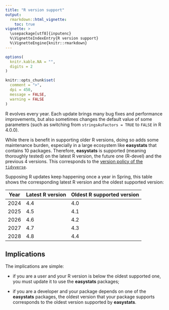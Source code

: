 ```yaml
---
title: "R version support"
output: 
  rmarkdown::html_vignette:
    toc: true
vignette: >
  \usepackage[utf8]{inputenc}
  %\VignetteIndexEntry{R version support}
  %\VignetteEngine{knitr::rmarkdown}
---
```


```r
options(
  knitr.kable.NA = "",
  digits = 2
)

knitr::opts_chunk$set(
  comment = ">",
  dpi = 450,
  message = FALSE,
  warning = FALSE
)
```

R evolves every year. Each update brings many bug fixes and performance 
improvements, but also sometimes changes the default value of some parameters
(such as switching from `stringsAsFactors = TRUE` to `FALSE` in R 4.0.0).

While there is benefit in supporting older R versions, doing so adds some 
maintenance burden, especially in a large ecosystem like **easystats** that
contains 10 packages. Therefore, **easystats** is supported (meaning
thoroughly tested) on the latest R version, the future one (R-devel) and the
previous 4 versions. This corresponds to the [version policy of the
`tidyverse`](https://www.tidyverse.org/blog/2019/04/r-version-support/).

Supposing R updates keep happening once a year in Spring, this table shows the 
corresponding latest R version and the oldest supported version:

| Year | Latest R version | Oldest R supported version |
|------|----------------|--------------------------|
| 2024 | 4.4            | 4.0                      |
| 2025 | 4.5            | 4.1                      |
| 2026 | 4.6            | 4.2                      |
| 2027 | 4.7            | 4.3                      |
| 2028 | 4.8            | 4.4                      |

## Implications

The implications are simple:

* if you are a user and your R version is below the oldest supported one, you
  must update it to use the **easystats** packages;

* if you are a developer and your package depends on one of the **easystats**
  packages, the oldest version that your package supports corresponds to the 
  oldest version supported by **easystats**.